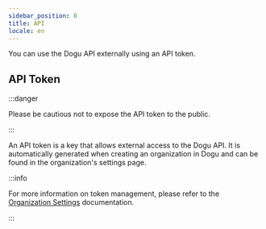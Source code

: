 ```yaml
---
sidebar_position: 0
title: API
locale: en
---
```


You can use the Dogu API externally using an API token.

## API Token

:::danger

Please be cautious not to expose the API token to the public.

:::

An API token is a key that allows external access to the Dogu API. It is automatically generated when creating an organization in Dogu and can be found in the organization's settings page.

:::info

For more information on token management, please refer to the [Organization Settings](/management/organization/settings) documentation.

:::
